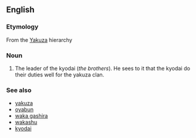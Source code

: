 ==English==

===Etymology===
From the {{etyl|ja|en}} [[Yakuza]] hierarchy

===Noun===
{{en-noun|head=[[shatei]] gashira|pl=shatei gashira}}

# The leader of the kyodai (''the brothers''). He sees to it that the kyodai do their duties well for the yakuza clan.

===See also===
* [[yakuza]]
* [[oyabun]]
* [[waka gashira]]
* [[wakashu]]
* [[kyodai]]